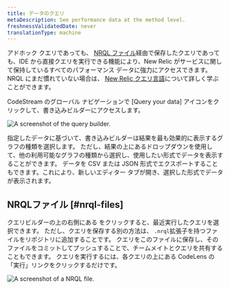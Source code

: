 ```yaml
---
title: データのクエリ
metaDescription: See performance data at the method level.
freshnessValidatedDate: never
translationType: machine
---
```




アドホック クエリであっても、 [NRQL ファイル](#nrql-files)経由で保存したクエリであっても、IDE から直接クエリを実行できる機能により、New Relic がサービスに関して保持しているすべてのパフォーマンス データに強力にアクセスできます。 NRQL にまだ慣れていない場合は、 [New Relic クエリ言語](/docs/nrql/get-started/introduction-nrql-new-relics-query-language)について詳しく学ぶことができます。

CodeStream のグローバル ナビゲーションで \[Query your data] アイコンをクリックして、書き込みビルダーにアクセスします。

<img
  title="Query your data."
  alt="A screenshot of the query builder."
  src={codestreamQueryBuilder}
/>

指定したデータに基づいて、書き込みビルダーは結果を最も効果的に表示するグラフの種類を選択します。 ただし、結果の上にあるドロップダウンを使用して、他の利用可能なグラフの種類から選択し、使用したい形式でデータを表示することができます。 データを CSV または JSON 形式でエクスポートすることもできます。これにより、新しいエディター タブが開き、選択した形式でデータが表示されます。

## NRQLファイル [#nrql-files]

クエリビルダーの上の右側にある をクリックすると、最近実行したクエリを選択できます。 ただし、クエリを保存する別の方法は、 `.nrql`拡張子を持つファイルをリポジトリに追加することです。 クエリをこのファイルに保存し、そのファイルをコミットしてプッシュすることで、チームメイトとクエリを共有することもできます。 クエリを実行するには、各クエリの上にある CodeLens の「実行」リンクをクリックするだけです。

<img
  title="NRQL file."
  alt="A screenshot of a NRQL file."
  src={codestreamNRQLFile}
/>